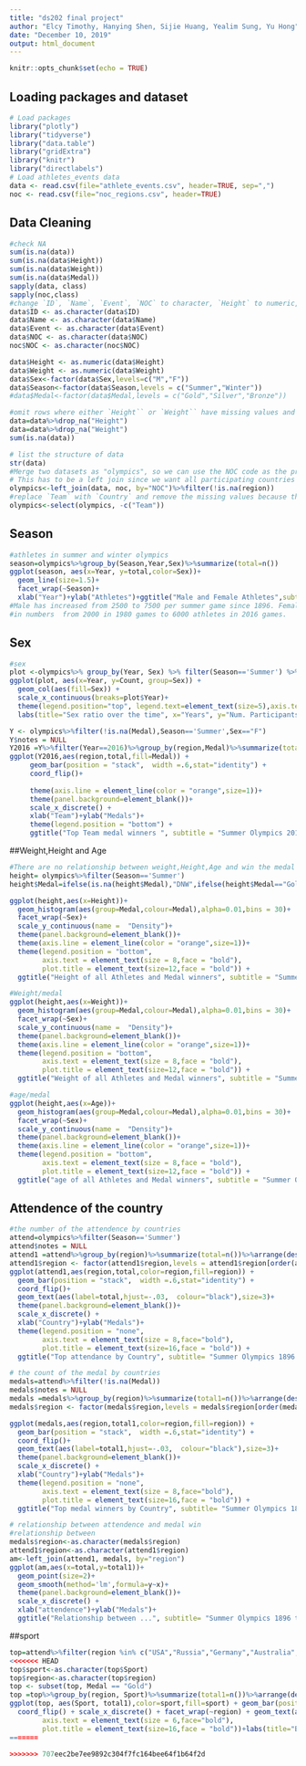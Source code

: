 ```yaml
---
title: "ds202 final project"
author: "Elcy Timothy, Hanying Shen, Sijie Huang, Yealim Sung, Yu Hong"
date: "December 10, 2019"
output: html_document
---
```


```r
knitr::opts_chunk$set(echo = TRUE)
```

## Loading packages and dataset
```R
# Load packages
library("plotly")
library("tidyverse")
library("data.table")
library("gridExtra")
library("knitr")
library("directlabels")
# Load athletes_events data 
data <- read.csv(file="athlete_events.csv", header=TRUE, sep=",")
noc <- read.csv(file="noc_regions.csv", header=TRUE)

```


## Data Cleaning
```R
#check NA 
sum(is.na(data))
sum(is.na(data$Height))
sum(is.na(data$Weight))
sum(is.na(data$Medal))
sapply(data, class)
sapply(noc,class)
#change `ID`, `Name`, `Event`, `NOC` to character, `Height` to numeric, sex and game season in levels
data$ID <- as.character(data$ID)
data$Name <- as.character(data$Name)
data$Event <- as.character(data$Event)
data$NOC <- as.character(data$NOC)
noc$NOC <- as.character(noc$NOC)

data$Height <- as.numeric(data$Height)
data$Weight <- as.numeric(data$Weight)
data$Sex<-factor(data$Sex,levels=c("M","F"))
data$Season<-factor(data$Season,levels = c("Summer","Winter"))
#data$Medal<-factor(data$Medal,levels = c("Gold","Silver","Bronze"))

#omit rows where either `Height`` or `Weight`` have missing values and save the new data
data=data%>%drop_na("Height")
data=data%>%drop_na("Weight")
sum(is.na(data))

# list the structure of data
str(data)
#Merge two datasets as "olympics", so we can use the NOC code as the primary key
# This has to be a left join since we want all participating countries to remain in the data even if their NOC-Country is not found in the master. 
olympics<-left_join(data, noc, by="NOC")%>%filter(!is.na(region))
#replace `Team` with `Country` and remove the missing values because there are too many duplicates with small differences typos in the original `team` colunm
olympics<-select(olympics, -c("Team"))
```


## Season
```R
#athletes in summer and winter olympics
season=olympics%>%group_by(Season,Year,Sex)%>%summarize(total=n())
ggplot(season, aes(x=Year, y=total,color=Sex))+
  geom_line(size=1.5)+
  facet_wrap(~Season)+
  xlab("Year")+ylab("Athletes")+ggtitle("Male and Female Athletes",subtitle = "Olympics 1896 to 2016 ") 
#Male has increased from 2500 to 7500 per summer game since 1896. Female athletes has steep increase 
#in numbers  from 2000 in 1980 games to 6000 athletes in 2016 games.
```

## Sex
```R
#sex
plot <-olympics%>% group_by(Year, Sex) %>% filter(Season=='Summer') %>% summarize(Count=n()) %>% group_by(Year)
ggplot(plot, aes(x=Year, y=Count, group=Sex)) +
  geom_col(aes(fill=Sex)) +
  scale_x_continuous(breaks=plot$Year)+
  theme(legend.position="top", legend.text=element_text(size=5),axis.text.x=element_text(size=8, angle=90,vjust=0,hjust=1))+
  labs(title="Sex ratio over the time", x="Years", y="Num. Participants")

Y <- olympics%>%filter(!is.na(Medal),Season=='Summer',Sex=="F")
Y$notes = NULL
Y2016 =Y%>%filter(Year==2016)%>%group_by(region,Medal)%>%summarize(total=n())%>%arrange(desc(total))%>%head(n=30)
ggplot(Y2016,aes(region,total,fill=Medal)) +
     geom_bar(position = "stack",  width =.6,stat="identity") +
     coord_flip()+
     
     theme(axis.line = element_line(color = "orange",size=1))+
     theme(panel.background=element_blank())+ 
     scale_x_discrete() +
     xlab("Team")+ylab("Medals")+
     theme(legend.position = "bottom") + 
     ggtitle("Top Team medal winners ", subtitle = "Summer Olympics 2016(Female)") 
```


##Weight,Height and Age
```R
#There are no relationship between weight,Height,Age and win the medal
height= olympics%>%filter(Season=='Summer')
height$Medal=ifelse(is.na(height$Medal),"DNW",ifelse(height$Medal=="Gold","Gold",ifelse(height$Medal=="Silver","Silver","Bronze")))

ggplot(height,aes(x=Height))+
  geom_histogram(aes(group=Medal,colour=Medal),alpha=0.01,bins = 30)+
  facet_wrap(~Sex)+
  scale_y_continuous(name =  "Density")+
  theme(panel.background=element_blank())+
  theme(axis.line = element_line(color = "orange",size=1))+
  theme(legend.position = "bottom",
        axis.text = element_text(size = 8,face = "bold"),
        plot.title = element_text(size=12,face = "bold")) + 
  ggtitle("Height of all Athletes and Medal winners", subtitle = "Summer Olympics 1896 to 2016")

#Weight/medal
ggplot(height,aes(x=Weight))+
  geom_histogram(aes(group=Medal,colour=Medal),alpha=0.01,bins = 30)+
  facet_wrap(~Sex)+
  scale_y_continuous(name =  "Density")+
  theme(panel.background=element_blank())+
  theme(axis.line = element_line(color = "orange",size=1))+
  theme(legend.position = "bottom",
        axis.text = element_text(size = 8,face = "bold"),
        plot.title = element_text(size=12,face = "bold")) + 
  ggtitle("Weight of all Athletes and Medal winners", subtitle = "Summer Olympics 1896 to 2016")

#age/medal
ggplot(height,aes(x=Age))+
  geom_histogram(aes(group=Medal,colour=Medal),alpha=0.01,bins = 30)+
  facet_wrap(~Sex)+
  scale_y_continuous(name =  "Density")+
  theme(panel.background=element_blank())+
  theme(axis.line = element_line(color = "orange",size=1))+
  theme(legend.position = "bottom",
        axis.text = element_text(size = 8,face = "bold"),
        plot.title = element_text(size=12,face = "bold")) + 
  ggtitle("age of all Athletes and Medal winners", subtitle = "Summer Olympics 1896 to 2016")
```

## Attendence of the country
```R
#the number of the attendence by countries
attend=olympics%>%filter(Season=='Summer')
attend$notes = NULL
attend1 =attend%>%group_by(region)%>%summarize(total=n())%>%arrange(desc(total))%>%head(n=30)
attend1$region <- factor(attend1$region,levels = attend1$region[order(attend1$total)])
ggplot(attend1,aes(region,total,color=region,fill=region)) +
  geom_bar(position = "stack",  width =.6,stat="identity") +
  coord_flip()+
  geom_text(aes(label=total,hjust=-.03,  colour="black"),size=3)+
  theme(panel.background=element_blank())+ 
  scale_x_discrete() +
  xlab("Country")+ylab("Medals")+
  theme(legend.position = "none",
        axis.text = element_text(size = 8,face="bold"),
        plot.title = element_text(size=16,face = "bold")) + 
  ggtitle("Top attendance by Country", subtitle= "Summer Olympics 1896 to 2016") 

# the count of the medal by countries
medals=attend%>%filter(!is.na(Medal))
medals$notes = NULL
medals =medals%>%group_by(region)%>%summarize(total1=n())%>%arrange(desc(total1))%>%head(n=30)
medals$region <- factor(medals$region,levels = medals$region[order(medals$total1)])

ggplot(medals,aes(region,total1,color=region,fill=region)) +
  geom_bar(position = "stack",  width =.6,stat="identity") +
  coord_flip()+
  geom_text(aes(label=total1,hjust=-.03,  colour="black"),size=3)+
  theme(panel.background=element_blank())+ 
  scale_x_discrete() +
  xlab("Country")+ylab("Medals")+
  theme(legend.position = "none",
        axis.text = element_text(size = 8,face="bold"),
        plot.title = element_text(size=16,face = "bold")) + 
  ggtitle("Top medal winners by Country", subtitle= "Summer Olympics 1896 to 2016") 

# relationship between attendence and medal win
#relationship between
medals$region<-as.character(medals$region)
attend1$region<-as.character(attend1$region)
am<-left_join(attend1, medals, by="region")
ggplot(am,aes(x=total,y=total1))+
  geom_point(size=2)+
  geom_smooth(method='lm',formula=y~x)+
  theme(panel.background=element_blank())+ 
  scale_x_discrete() +
  xlab("attendence")+ylab("Medals")+
  ggtitle("Relationship between ...", subtitle= "Summer Olympics 1896 to 2016") 

```

##sport
```R
top=attend%>%filter(region %in% c("USA","Russia","Germany","Australia","UK"))
<<<<<<< HEAD
top$sport<-as.character(top$Sport)
top$region<-as.character(top$region)
top <- subset(top, Medal == "Gold")
top =top%>%group_by(region, Sport)%>%summarize(total1=n())%>%arrange(desc(total1))%>%head(n=30)
ggplot(top, aes(Sport, total1),color=sport,fill=sport) + geom_bar(position = "stack",  width =.6,stat="identity") +
  coord_flip() + scale_x_discrete() + facet_wrap(~region) + geom_text(aes(label=total1,hjust=-.03,  colour="black"),size=2) + theme(legend.position = "none",
        axis.text = element_text(size = 6,face="bold"),
        plot.title = element_text(size=16,face = "bold"))+labs(title="Best sports for top 5 Countries", x="Sports", y="Number of Gold Medals")
=======

>>>>>>> 707eec2be7ee9892c304f7fc164bee64f1b64f2d
```


